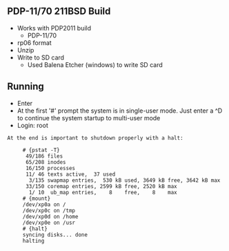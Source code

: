 == PDP-11/70 211BSD Build ==

* Works with PDP2011 build
** PDP-11/70
* rp06 format
* Unzip
* Write to SD card
** Used Balena Etcher (windows) to write SD card

== Running ==

* Enter
* At the first '#' prompt the system is in single-user mode. Just enter a ^D to continue the system startup to multi-user mode
* Login: root
<pre>
At the end is important to shutdown properly with a halt:

     # {pstat -T}
      49/186 files
      65/208 inodes
      16/150 processes
      11/ 46 texts active,  37 used
       3/135 swapmap entries,  530 kB used, 3649 kB free, 3642 kB max
      33/150 coremap entries, 2599 kB free, 2520 kB max
       1/ 10  ub_map entries,    8    free,    8    max
     # {mount}
     /dev/xp0a on /
     /dev/xp0c on /tmp
     /dev/xp0d on /home
     /dev/xp0e on /usr
     # {halt}
     syncing disks... done
     halting
     </pre>
     
